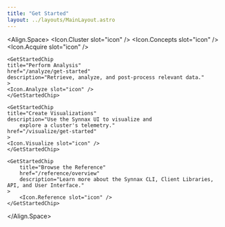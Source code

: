 ```yaml
---
title: "Get Started"
layout: ../layouts/MainLayout.astro
---
```





<Align.Space>
    <GetStartedChip
    title="Start a Cluster"
    href="/deploy/get-started"
    description="Start a single node cluster for learning."
    >
    <Icon.Cluster slot="icon" />
    </GetStartedChip>
    <GetStartedChip
    title="Learn the Fundamentals"
    href="/concepts/overview"
    description="Learn the fundamentals of Synnax and how to use it."
    >
    <Icon.Concepts slot="icon" />
    </GetStartedChip>
    <GetStartedChip
    title="Acquire Data"
    href="/acquire/get-started"
    description="Configure channels and read data from a file, or write directly to a cluster
        using your programming language of choice."
    >
    <Icon.Acquire slot="icon" />
    </GetStartedChip>

    <GetStartedChip
    title="Perform Analysis"
    href="/analyze/get-started"
    description="Retrieve, analyze, and post-process relevant data."
    >
    <Icon.Analyze slot="icon" />
    </GetStartedChip>

    <GetStartedChip
    title="Create Visualizations"
    description="Use the Synnax UI to visualize and
        explore a cluster's telemetry."
    href="/visualize/get-started"
    >
    <Icon.Visualize slot="icon" />
    </GetStartedChip>

    <GetStartedChip
        title="Browse the Reference"
        href="/reference/overview"
        description="Learn more about the Synnax CLI, Client Libraries, API, and User Interface."
    >
        <Icon.Reference slot="icon" />
    </GetStartedChip>

</Align.Space>
